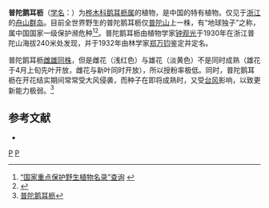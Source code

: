 {{Speciesbox 
| genus = Carpinus
| species = putoensis
| status = CR
| status_system = IUCN3.1
| status_ref = <ref name=iucn_status>{{cite journal |author=Shaw, K. |author2=Roy, S. |author3=Wilson, B. |last-author-amp=yes |title=''Carpinus putoensis'' |journal=[[The_IUCN_Red_List_of_Threatened_Species|The IUCN Red List of Threatened Species]] |volume=2014 |page=e.T32303A2813038 |publisher=[[IUCN|IUCN]] |date=2014 |url=http://www.iucnredlist.org/details/32303/0 |doi=10.2305/IUCN.UK.2014-3.RLTS.T32303A2813038.en |access-date=10 November 2017 |archive-date=2014-12-09 |archive-url=https://web.archive.org/web/20141209035855/http://www.iucnredlist.org/details/32303/0 |dead-url=no }}</ref>
| image = Carpinus putoensis near Huiji Temple, 2019-05-11 03.jpg
| image_caption = 普陀山[[慧济寺|慧济寺]]旁的普陀鹅耳枥母株
| authority =  Cheng
}}
'''普陀鹅耳枥'''（[[学名|学名]]：{{lang|la|''Carpinus putoensis''}}）为[[桦木科|桦木科]][[鹅耳枥属|鹅耳枥属]]的植物，是中国的特有植物。仅见于[[浙江|浙江]]的[[舟山群岛|舟山群岛]]。目前全世界野生的普陀鹅耳枥仅[[普陀山|普陀山]]上一株，有“地球独子”之称，属中国国家一级保护濒危种<ref>[http://www.cvh.org.cn/baohu/List.asp “国家重点保护野生植物名录”查询] {{webarchive|url=https://web.archive.org/web/20080918064528/http://www.cvh.org.cn/baohu/List.asp |date=2008-09-18 }}</ref><ref>{{cite journal |last1=Sheng |first1=Qianqian |last2=Zhu |first2=Zunling |title=Photosynthetic Capacity, Stomatal Behavior and Chloroplast Ultrastructure in Leaves of the Endangered Plant Carpinus putoensis W.C.Cheng during Gaseous NO2 Exposure and after Recovery |journal=Forests |date=2018-09-12 |volume=9 |issue=9 |pages=561 |doi=doi.org/10.3390/f9090561}}</ref>。普陀鹅耳枥由植物学家[[钟观光|钟观光]]于1930年在浙江普陀山海拔240米处发现，并于1932年由林学家[[郑万钧|郑万钧]]鉴定并定名。

普陀鹅耳枥[[雌雄同株|雌雄同株]]，但是雌花（浅红色）与雄花（淡黄色）不是同时成熟（雄花于4月上旬先叶开放，雌花与新叶同时开放），所以授粉率极低。同时，普陀鹅耳枥在开花结实期间常常受大风侵袭，而种子在即将成熟时，又受[[台风|台风]]影响，以致更新能力极弱。<ref>[http://ks.cn.yahoo.com/question/1406122618750.html 普陀鹅耳枥]{{dead link|date=2018年3月 |bot=InternetArchiveBot |fix-attempted=yes }}</ref>

== 参考文献 ==
<div class="references-small">
<references />
* {{cite web| url =http://www.bioinfo.cn/db05/KmzwSpecies.php?action=view&id=1113| title =普陀鹅耳枥| work =《中国高等植物数据库全库》| publisher =中国科学院微生物研究所| author =昆明植物研究所| accessdate =2009-02-24| deadurl =yes| archiveurl =https://web.archive.org/web/20160305062338/http://www.bioinfo.cn/db05/KmzwSpecies.php?action=view&id=1113| archivedate =2016-03-05}}
</div>

{{Taxonbar|from=Q309537}}

{{DEFAULTSORT:Carpinus putoensis}}
[[Category:鹅耳枥属|P]]
[[Category:中國特有种|P]]


{{Fagales-stub}}